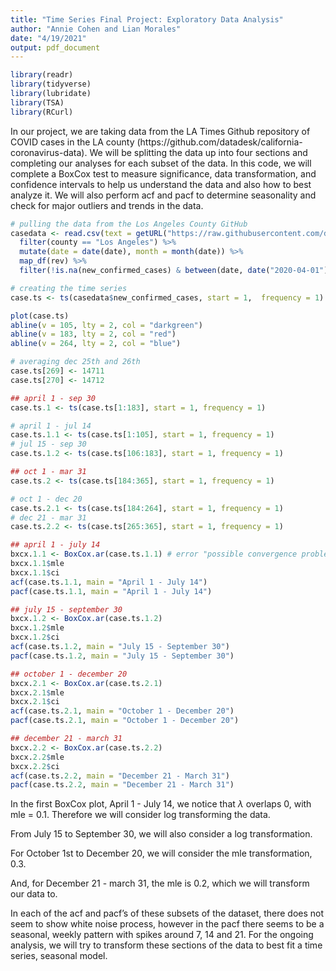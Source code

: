 ```yaml
---
title: "Time Series Final Project: Exploratory Data Analysis"
author: "Annie Cohen and Lian Morales"
date: "4/19/2021"
output: pdf_document
---
```


```r
library(readr)
library(tidyverse)
library(lubridate)
library(TSA)
library(RCurl)
```

In our project, we are taking data from the LA Times Github repository of COVID cases in the LA county (https://github.com/datadesk/california-coronavirus-data). We will be splitting the data up into four sections and completing our analyses for each subset of the data. In this code, we will complete a BoxCox test to measure significance, data transformation, and confidence intervals to help us understand the data and also how to best analyze it. We will also perform acf and pacf to determine seasonality and check for major outliers and trends in the data. 

```r
# pulling the data from the Los Angeles County GitHub
casedata <- read.csv(text = getURL("https://raw.githubusercontent.com/datadesk/california-coronavirus-data/master/latimes-county-totals.csv")) %>%
  filter(county == "Los Angeles") %>%
  mutate(date = date(date), month = month(date)) %>%
  map_df(rev) %>%
  filter(!is.na(new_confirmed_cases) & between(date, date("2020-04-01"),date("2021-03-31")))

# creating the time series
case.ts <- ts(casedata$new_confirmed_cases, start = 1,  frequency = 1)

plot(case.ts)
abline(v = 105, lty = 2, col = "darkgreen")
abline(v = 183, lty = 2, col = "red")
abline(v = 264, lty = 2, col = "blue")

# averaging dec 25th and 26th
case.ts[269] <- 14711
case.ts[270] <- 14712

## april 1 - sep 30
case.ts.1 <- ts(case.ts[1:183], start = 1, frequency = 1)

# april 1 - jul 14
case.ts.1.1 <- ts(case.ts[1:105], start = 1, frequency = 1)
# jul 15 - sep 30
case.ts.1.2 <- ts(case.ts[106:183], start = 1, frequency = 1)

## oct 1 - mar 31
case.ts.2 <- ts(case.ts[184:365], start = 1, frequency = 1)

# oct 1 - dec 20
case.ts.2.1 <- ts(case.ts[184:264], start = 1, frequency = 1)
# dec 21 - mar 31
case.ts.2.2 <- ts(case.ts[265:365], start = 1, frequency = 1)

```

```r
## april 1 - july 14
bxcx.1.1 <- BoxCox.ar(case.ts.1.1) # error "possible convergence problem: optim gave code = 1"
bxcx.1.1$mle
bxcx.1.1$ci
acf(case.ts.1.1, main = "April 1 - July 14")
pacf(case.ts.1.1, main = "April 1 - July 14")

## july 15 - september 30
bxcx.1.2 <- BoxCox.ar(case.ts.1.2)
bxcx.1.2$mle
bxcx.1.2$ci
acf(case.ts.1.2, main = "July 15 - September 30")
pacf(case.ts.1.2, main = "July 15 - September 30")

## october 1 - december 20
bxcx.2.1 <- BoxCox.ar(case.ts.2.1)
bxcx.2.1$mle
bxcx.2.1$ci
acf(case.ts.2.1, main = "October 1 - December 20")
pacf(case.ts.2.1, main = "October 1 - December 20")

## december 21 - march 31
bxcx.2.2 <- BoxCox.ar(case.ts.2.2)
bxcx.2.2$mle
bxcx.2.2$ci
acf(case.ts.2.2, main = "December 21 - March 31")
pacf(case.ts.2.2, main = "December 21 - March 31")
```

In the first BoxCox plot, April 1 - July 14, we notice that $\lambda$ overlaps 0, with mle = 0.1. Therefore we will consider log transforming the data. 

From July 15 to September 30, we will also consider a log transformation. 

For October 1st to December 20, we will consider the mle transformation, 0.3. 

And, for December 21 - march 31, the mle is 0.2, which we will transform our data to. 

In each of the acf and pacf's of these subsets of the dataset, there does not seem to show white noise process, however in the pacf there seems to be a seasonal, weekly pattern with spikes around 7, 14 and 21. For the ongoing analysis, we will try to transform these sections of the data to best fit a time series, seasonal model.
  